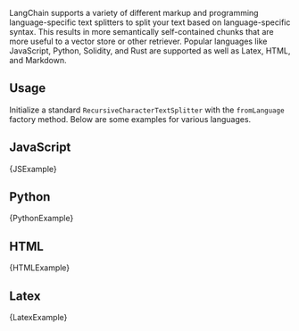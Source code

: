 LangChain supports a variety of different markup and programming language-specific text splitters to split your text based on language-specific syntax.
This results in more semantically self-contained chunks that are more useful to a vector store or other retriever.
Popular languages like JavaScript, Python, Solidity, and Rust are supported as well as Latex, HTML, and Markdown.

## Usage

Initialize a standard `RecursiveCharacterTextSplitter` with the `fromLanguage` factory method. Below are some examples for various languages.

## JavaScript


<CodeBlock language="typescript">{JSExample}</CodeBlock>

## Python


<CodeBlock language="typescript">{PythonExample}</CodeBlock>

## HTML


<CodeBlock language="typescript">{HTMLExample}</CodeBlock>

## Latex


<CodeBlock language="typescript">{LatexExample}</CodeBlock>

